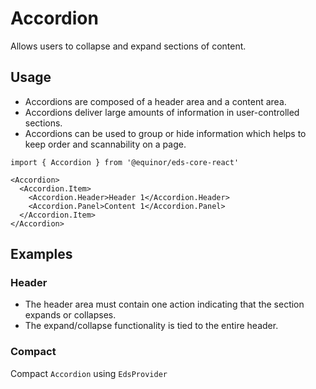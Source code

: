 
# Accordion

Allows users to collapse and expand sections of content.

<Links 
    ariaUrl="https://www.w3.org/WAI/ARIA/apg/patterns/accordion/"
    figmaUrl="https://www.figma.com/file/0bGXR2sCwMVSDNyyzu5BXrO5/UI%E2%80%94User-Interface?node-id=17837%3A125"
    documentationUrl="https://eds.equinor.com/0b0c666ab/p/3706ca-accordion/b/43756f"
    sourceUrl="https://github.com/equinor/design-system/blob/develop/packages/eds-core-react/src/components/Accordion/Accordion.tsx"
    npmUrl="https://www.npmjs.com/package/@equinor/eds-core-react"
/>

<Story id="surfaces-accordion--introduction" />
<PropsTable />

## Usage

<ul>
    <li>Accordions are composed of a header area and a content area.</li>
    <li>Accordions deliver large amounts of information in user-controlled sections.</li>
    <li>Accordions can be used to group or hide information which helps to keep order and scannability on a page.</li>
</ul>

```tsx
import { Accordion } from '@equinor/eds-core-react'

<Accordion>
  <Accordion.Item>
    <Accordion.Header>Header 1</Accordion.Header>
    <Accordion.Panel>Content 1</Accordion.Panel>
  </Accordion.Item>
</Accordion>
```

## Examples

### Header

<ul>
    <li>The header area must contain one action indicating that the section expands or collapses.</li>
    <li>The expand/collapse functionality is tied to the entire header.</li>
</ul>

<Story id="surfaces-accordion--header" />

### Compact

Compact `Accordion` using `EdsProvider`

<Story id="surfaces-accordion--compact" />
